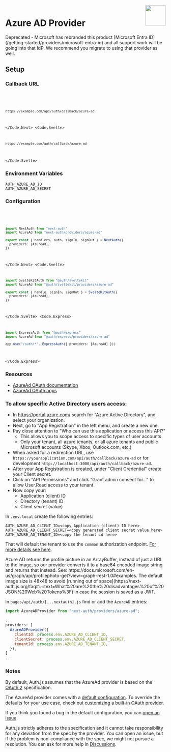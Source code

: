 
<img align="right" src="/img/providers/azure.svg" height="64" width="64" />

# Azure AD Provider

<Callout type="warning">
  Deprecated - Microsoft has rebranded this product [Microsoft Entra
  ID](/getting-started/providers/microsoft-entra-id) and all support work will
  be going into that IdP. We recommend you migrate to using that provider as
  well.
</Callout>

## Setup

### Callback URL

<Code>
  <Code.Next>

```bash
https://example.com/api/auth/callback/azure-ad
```

  </Code.Next>
  <Code.Svelte>

```bash
https://example.com/auth/callback/azure-ad
```

  </Code.Svelte>
</Code>

### Environment Variables

```
AUTH_AZURE_AD_ID
AUTH_AZURE_AD_SECRET
```

### Configuration

<Code>
  <Code.Next>

```ts filename="/auth.ts"
import NextAuth from "next-auth"
import AzureAd from "next-auth/providers/azure-ad"

export const { handlers, auth, signIn, signOut } = NextAuth({
  providers: [AzureAd],
})
```

  </Code.Next>
  <Code.Svelte>

```ts filename="/src/auth.ts"
import SvelteKitAuth from "@auth/sveltekit"
import AzureAd from "@auth/sveltekit/providers/azure-ad"

export const { handle, signIn, signOut } = SvelteKitAuth({
  providers: [AzureAd],
})
```

  </Code.Svelte>
  <Code.Express>

```ts filename="/src/app.ts"
import ExpressAuth from "@auth/express"
import AzureAd from "@auth/express/providers/azure-ad"

app.use("/auth/*", ExpressAuth({ providers: [AzureAd] }))
```

  </Code.Express>
</Code>

### Resources

- [AzureAd OAuth documentation](https://docs.microsoft.com/en-us/azure/active-directory/develop/v2-oauth2-auth-code-flow/)
- [AzureAd OAuth apps](https://docs.microsoft.com/en-us/azure/active-directory/develop/quickstart-register-app/)

### To allow specific Active Directory users access:

- In https://portal.azure.com/ search for "Azure Active Directory", and select your organization.
- Next, go to "App Registration" in the left menu, and create a new one.
- Pay close attention to "Who can use this application or access this API?"
  - This allows you to scope access to specific types of user accounts
  - Only your tenant, all azure tenants, or all azure tenants and public Microsoft accounts (Skype, Xbox, Outlook.com, etc.)
- When asked for a redirection URL, use `https://yourapplication.com/api/auth/callback/azure-ad` or for development `http://localhost:3000/api/auth/callback/azure-ad`.
- After your App Registration is created, under "Client Credential" create your Client secret.
- Click on "API Permissions" and click "Grant admin consent for..." to allow User.Read access to your tenant.
- Now copy your:
  - Application (client) ID
  - Directory (tenant) ID
  - Client secret (value)

In `.env.local` create the following entries:

```
AUTH_AZURE_AD_CLIENT_ID=<copy Application (client) ID here>
AUTH_AZURE_AD_CLIENT_SECRET=<copy generated client secret value here>
AUTH_AZURE_AD_TENANT_ID=<copy the tenant id here>
```

That will default the tenant to use the `common` authorization endpoint. [For more details see here](https://docs.microsoft.com/en-us/azure/active-directory/develop/active-directory-v2-protocols#endpoints).

<Callout type="info">
  Azure AD returns the profile picture in an ArrayBuffer, instead of just a URL
  to the image, so our provider converts it to a base64 encoded image string and
  returns that instead. See:
  https://docs.microsoft.com/en-us/graph/api/profilephoto-get?view=graph-rest-1.0#examples.
  The default image size is 48x48 to avoid [running out of
  space](https://next-auth.js.org/faq#:~:text=What%20are%20the%20disadvantages%20of%20JSON%20Web%20Tokens%3F)
  in case the session is saved as a JWT.
</Callout>

In `pages/api/auth/[...nextauth].js` find or add the `AzureAD` entries:

```js
import AzureADProvider from "next-auth/providers/azure-ad";

...
providers: [
  AzureADProvider({
    clientId: process.env.AZURE_AD_CLIENT_ID,
    clientSecret: process.env.AZURE_AD_CLIENT_SECRET,
    tenantId: process.env.AZURE_AD_TENANT_ID,
  }),
]
...

```

### Notes

By default, Auth.js assumes that the AzureAd provider is
based on the [OAuth 2](https://www.rfc-editor.org/rfc/rfc6749.html) specification.

<Callout>

The AzureAd provider comes with a [default configuration](https://github.com/nextauthjs/next-auth/blob/main/packages/core/src/providers/azure-ad.ts).
To override the defaults for your use case, check out [customizing a built-in OAuth provider](https://authjs.dev/guides/providers/custom-provider#override-default-options).

</Callout>

If you think you found a bug in the default configuration, you can [open an issue](https://authjs.dev/new/provider-issue).

Auth.js strictly adheres to the specification and it cannot take responsibility for any deviation from
the spec by the provider. You can open an issue, but if the problem is non-compliance with the spec,
we might not pursue a resolution. You can ask for more help in [Discussions](https://authjs.dev/new/github-discussions).
